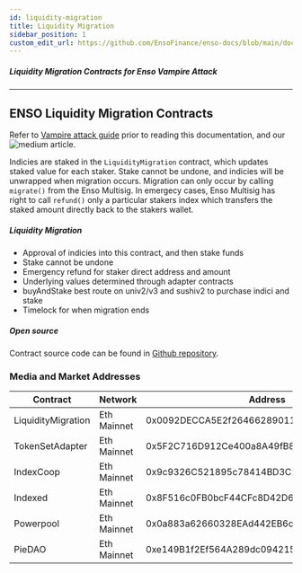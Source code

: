 ```yaml
---
id: liquidity-migration
title: Liquidity Migration
sidebar_position: 1
custom_edit_url: https://github.com/EnsoFinance/enso-docs/blob/main/docs/smart-contracts/vampire-attack/liquidity-migration.mdx
---
```



##### Liquidity Migration Contracts for Enso Vampire Attack

---

## ENSO Liquidity Migration Contracts

Refer to [Vampire attack guide](../../guides/vampire-attack.mdx) prior to reading this documentation, and our ![medium article](https://medium.com/ensofinance/vampire-attack-6-protocols-8d1a1454ec3f).

Indicies are staked in the `LiquidityMigration` contract, which updates staked value for each staker.  Stake cannot be undone, and indicies will be unwrapped when migration occurs.  Migration can only occur by calling `migrate()` from the Enso Multisig.  In emergecy cases, Enso Multisig has right to call `refund()` only a particular stakers index which transfers the staked amount directly back to the stakers wallet. 


##### Liquidity Migration

- Approval of indicies into this contract, and then stake funds 
- Stake cannot be undone
- Emergency refund for staker direct address and amount
- Underlying values determined through adapter contracts
- buyAndStake best route on univ2/v3 and sushiv2 to purchase indici and stake
- Timelock for when migration ends


##### Open source

Contract source code can be found in [Github repository](https://github.com/EnsoFinance/Public-Vampire-Attack).

### Media and Market Addresses

| **Contract** | **Network**    | **Address**                                |
| ------------ | -------------- | ------------------------------------------ |
| LiquidityMigration        | Eth Mainnet    | 0x0092DECCA5E2f26466289011ad41465763BeA4cE |
| TokenSetAdapter           | Eth Mainnet    | 0x5F2C716D912Ce400a8A49fB87DB722e8257257A7 |
| IndexCoop                 | Eth Mainnet    | 0x9c9326C521895c78414BD3C2945e47AFC4Ef16cc |
| Indexed                   | Eth Mainnet    | 0x8F516c0FB0bcF44CFc8D42D60dAD3E4cdb35Ce26 |
| Powerpool                 | Eth Mainnet    | 0x0a883a62660328EAd442EB6c2311668ba9c12e57 |
| PieDAO                    | Eth Mainnet    | 0xe149B1f2Ef564A289dc094215835f3c8Df1695aa |